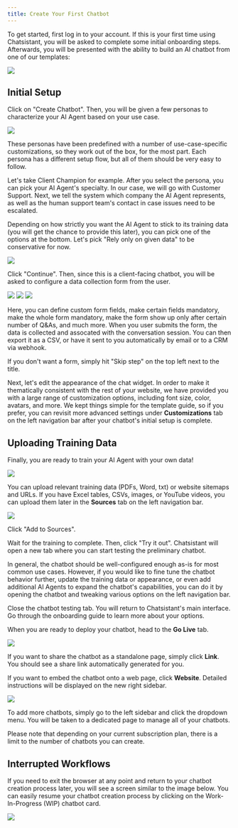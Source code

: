 ```yaml
---
title: Create Your First Chatbot
---
```


To get started, first log in to your account. If this is your first time using Chatsistant, you will be asked to complete some
initial onboarding steps. Afterwards, you will be presented with the ability to build an AI chatbot from one of our templates:

<Frame>
  <img src="/images/create-chatbot-14.png" />
</Frame>

## Initial Setup

Click on "Create Chatbot". Then, you will be given a few personas to characterize your AI Agent based on your use case.

<Frame>
  <img src="/images/create-chatbot-15.png" />
</Frame>

These personas have been predefined with a number of use-case-specific customizations, so they work out of the box, for the most part.
Each persona has a different setup flow, but all of them should be very easy to follow.

Let's take Client Champion for example. After you select the persona, you can pick your AI Agent's specialty. In our case, we will go
with Customer Support. Next, we tell the system which company the AI Agent represents, as well as the human support team's contact in case
issues need to be escalated.

Depending on how strictly you want the AI Agent to stick to its training data (you will get the chance to provide this later), you can
pick one of the options at the bottom. Let's pick "Rely only on given data" to be conservative for now.

<Frame>
  <img src="/images/create-chatbot-16.png" />
</Frame>

Click "Continue". Then, since this is a client-facing chatbot, you will be asked to configure a data collection form from the user.

<Frame>
  <img src="/images/create-chatbot-17.png" />
</Frame>
<Frame>
  <img src="/images/create-chatbot-17-1.png" />
</Frame>
<Frame>
  <img src="/images/create-chatbot-17-1.png" />
</Frame>

Here, you can define custom form fields, make certain fields mandatory, make the whole form mandatory, make the form show up only after
certain number of Q&As, and much more. When you user submits the form, the data is collected and assocated with the conversation session. You can
then export it as a CSV, or have it sent to you automatically by email or to a CRM via webhook.

<Note>
  If you don't want a form, simply hit "Skip step" on the top left next to the
  title.
</Note>

Next, let's edit the appearance of the chat widget. In order to make it thematically consistent with the rest of your website, we have
provided you with a large range of customization options, including font size, color, avatars, and more. We kept things simple for the template
guide, so if you prefer, you can revisit more advanced settings under **Customizations** tab on the left navigation bar after your chatbot's initial setup is
complete.

## Uploading Training Data

Finally, you are ready to train your AI Agent with your own data!

<Frame>
  <img src="/images/create-chatbot-19.png" />
</Frame>

You can upload relevant training data (PDFs, Word, txt) or website sitemaps and URLs. If you have Excel tables, CSVs, images, or YouTube videos, you can
upload them later in the **Sources** tab on the left navigation bar.

<Frame>
  <img src="/images/create-chatbot-20.png" />
</Frame>

Click "Add to Sources".

Wait for the training to complete. Then, click "Try it out". Chatsistant will open a new tab where you can start testing the
preliminary chatbot.

In general, the chatbot should be well-configured enough as-is for most common use cases. However, if you would like to fine tune
the chatbot behavior further, update the training data or appearance, or even add additional AI Agents to expand the chatbot's
capabilities, you can do it by opening the chatbot and tweaking various options on the left navigation bar.

Close the chatbot testing tab. You will return to Chatsistant's main interface. Go through the onboarding guide to learn more
about your options.

When you are ready to deploy your chatbot, head to the **Go Live** tab.

<Frame>
  <img src="/images/create-chatbot-21.png" />
</Frame>

If you want to share the chatbot as a standalone page, simply click **Link**. You should see a share link automatically generated for you.

If you want to embed the chatbot onto a web page, click **Website**. Detailed instructions will be displayed on the new right sidebar.

<Frame>
  <img src="/images/create-chatbot-13.png" />
</Frame>

To add more chatbots, simply go to the left sidebar and click the dropdown menu. You will be taken to a dedicated page to manage all of your
chatbots.

<Note>
  Please note that depending on your current subscription plan, there is a limit
  to the number of chatbots you can create.
</Note>

## Interrupted Workflows

If you need to exit the browser at any point and return to your chatbot creation process later, you will see a screen similar to the
image below. You can easily resume your chatbot creation process by clicking on the Work-In-Progress (WIP) chatbot card.

<Frame>
  <img src="/images/create-chatbot-18.png" />
</Frame>
